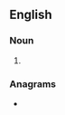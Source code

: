 {{also|éluants}}

==English==

===Noun===
{{head|en|noun plural form}}

# {{plural of|eluant|lang=en}}

===Anagrams===
* {{l|en|lunates}}